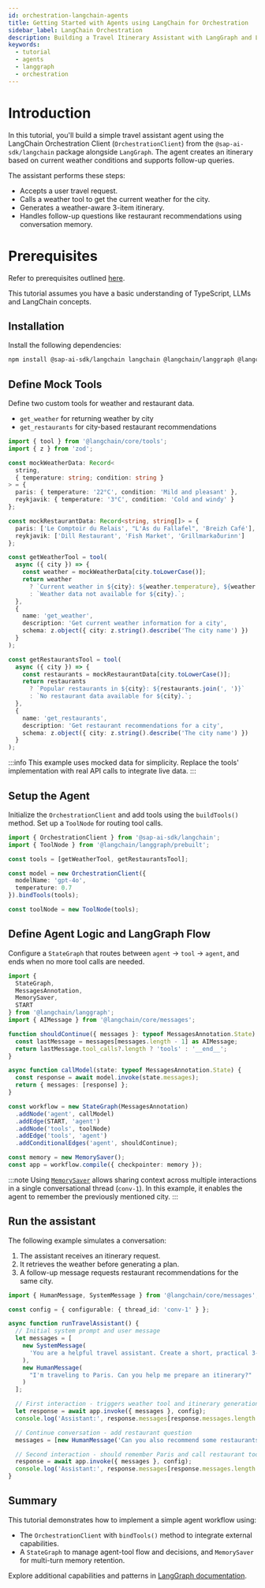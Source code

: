 ```yaml
---
id: orchestration-langchain-agents
title: Getting Started with Agents using LangChain for Orchestration
sidebar_label: LangChain Orchestration
description: Building a Travel Itinerary Assistant with LangGraph and LangChain Orchestration Client
keywords:
  - tutorial
  - agents
  - langgraph
  - orchestration
---
```


# Introduction

In this tutorial, you'll build a simple travel assistant agent using the LangChain Orchestration Client (`OrchestrationClient`) from the `@sap-ai-sdk/langchain` package alongside `LangGraph`.
The agent creates an itinerary based on current weather conditions and supports follow-up queries.

The assistant performs these steps:

- Accepts a user travel request.
- Calls a weather tool to get the current weather for the city.
- Generates a weather-aware 3-item itinerary.
- Handles follow-up questions like restaurant recommendations using conversation memory.

# Prerequisites

Refer to prerequisites outlined [here](../overview-cloud-sdk-for-ai-js#prerequisites).

This tutorial assumes you have a basic understanding of TypeScript, LLMs and LangChain concepts.

## Installation

Install the following dependencies:

```bash
npm install @sap-ai-sdk/langchain langchain @langchain/langgraph @langchain/core zod
```

## Define Mock Tools

Define two custom tools for weather and restaurant data.

- `get_weather` for returning weather by city
- `get_restaurants` for city-based restaurant recommendations

```ts
import { tool } from '@langchain/core/tools';
import { z } from 'zod';

const mockWeatherData: Record<
  string,
  { temperature: string; condition: string }
> = {
  paris: { temperature: '22°C', condition: 'Mild and pleasant' },
  reykjavik: { temperature: '3°C', condition: 'Cold and windy' }
};

const mockRestaurantData: Record<string, string[]> = {
  paris: ['Le Comptoir du Relais', "L'As du Fallafel", 'Breizh Café'],
  reykjavik: ['Dill Restaurant', 'Fish Market', 'Grillmarkaðurinn']
};

const getWeatherTool = tool(
  async ({ city }) => {
    const weather = mockWeatherData[city.toLowerCase()];
    return weather
      ? `Current weather in ${city}: ${weather.temperature}, ${weather.condition}`
      : `Weather data not available for ${city}.`;
  },
  {
    name: 'get_weather',
    description: 'Get current weather information for a city',
    schema: z.object({ city: z.string().describe('The city name') })
  }
);

const getRestaurantsTool = tool(
  async ({ city }) => {
    const restaurants = mockRestaurantData[city.toLowerCase()];
    return restaurants
      ? `Popular restaurants in ${city}: ${restaurants.join(', ')}`
      : `No restaurant data available for ${city}.`;
  },
  {
    name: 'get_restaurants',
    description: 'Get restaurant recommendations for a city',
    schema: z.object({ city: z.string().describe('The city name') })
  }
);
```

:::info
This example uses mocked data for simplicity.
Replace the tools' implementation with real API calls to integrate live data.
:::

## Setup the Agent

Initialize the `OrchestrationClient` and add tools using the `buildTools()` method.
Set up a `ToolNode` for routing tool calls.

```ts
import { OrchestrationClient } from '@sap-ai-sdk/langchain';
import { ToolNode } from '@langchain/langgraph/prebuilt';

const tools = [getWeatherTool, getRestaurantsTool];

const model = new OrchestrationClient({
  modelName: 'gpt-4o',
  temperature: 0.7
}).bindTools(tools);

const toolNode = new ToolNode(tools);
```

## Define Agent Logic and LangGraph Flow

Configure a `StateGraph` that routes between `agent` → `tool` → `agent`, and ends when no more tool calls are needed.

```ts
import {
  StateGraph,
  MessagesAnnotation,
  MemorySaver,
  START
} from '@langchain/langgraph';
import { AIMessage } from '@langchain/core/messages';

function shouldContinue({ messages }: typeof MessagesAnnotation.State) {
  const lastMessage = messages[messages.length - 1] as AIMessage;
  return lastMessage.tool_calls?.length ? 'tools' : '__end__';
}

async function callModel(state: typeof MessagesAnnotation.State) {
  const response = await model.invoke(state.messages);
  return { messages: [response] };
}

const workflow = new StateGraph(MessagesAnnotation)
  .addNode('agent', callModel)
  .addEdge(START, 'agent')
  .addNode('tools', toolNode)
  .addEdge('tools', 'agent')
  .addConditionalEdges('agent', shouldContinue);

const memory = new MemorySaver();
const app = workflow.compile({ checkpointer: memory });
```

:::note
Using [`MemorySaver`](https://langchain-ai.github.io/langgraphjs/how-tos/persistence/?h=memory+saver#add-memory) allows sharing context across multiple interactions in a single conversational thread (`conv-1`).
In this example, it enables the agent to remember the previously mentioned city.
:::

## Run the assistant

The following example simulates a conversation:

1. The assistant receives an itinerary request.
2. It retrieves the weather before generating a plan.
3. A follow-up message requests restaurant recommendations for the same city.

```ts
import { HumanMessage, SystemMessage } from '@langchain/core/messages';

const config = { configurable: { thread_id: 'conv-1' } };

async function runTravelAssistant() {
  // Initial system prompt and user message
  let messages = [
    new SystemMessage(
      'You are a helpful travel assistant. Create a short, practical 3-item itinerary based on the city. Always check the weather before suggesting an itinerary.'
    ),
    new HumanMessage(
      "I'm traveling to Paris. Can you help me prepare an itinerary?"
    )
  ];

  // First interaction - triggers weather tool and itinerary generation
  let response = await app.invoke({ messages }, config);
  console.log('Assistant:', response.messages[response.messages.length - 1]);

  // Continue conversation - add restaurant question
  messages = [new HumanMessage('Can you also recommend some restaurants?')];

  // Second interaction - should remember Paris and call restaurant tool
  response = await app.invoke({ messages }, config);
  console.log('Assistant:', response.messages[response.messages.length - 1]);
}
```

## Summary

This tutorial demonstrates how to implement a simple agent workflow using:

- The `OrchestrationClient` with `bindTools()` method to integrate external capabilities.
- A `StateGraph` to manage agent-tool flow and decisions, and `MemorySaver` for multi-turn memory retention.

Explore additional capabilities and patterns in [LangGraph documentation](https://langchain-ai.github.io/langgraphjs/tutorials/quickstart/).
